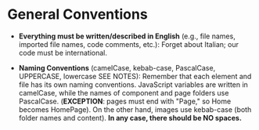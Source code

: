 # General Conventions

 - **Everything must be written/described in English**
(e.g., file names, imported file names, code comments, etc.): Forget about Italian; our code must be international.

 - **Naming Conventions**
(camelCase, kebab-case, PascalCase, UPPERCASE, lowercase SEE NOTES): Remember that each element and file has its own naming conventions. JavaScript variables are written in camelCase, while the names of component and page folders use PascalCase. (**EXCEPTION**: pages must end with "Page," so Home becomes HomePage). On the other hand, images use kebab-case (both folder names and content). **In any case, there should be NO spaces.**